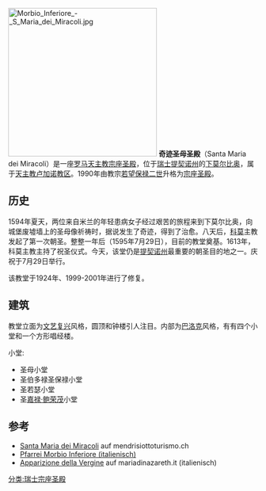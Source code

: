 [[File:Morbio_Inferiore_-_S_Maria_dei_Miracoli.jpg|300px]]
'''奇迹圣母圣殿'''（Santa Maria dei Miracoli）是一座[[罗马天主教|罗马天主教]][[宗座圣殿|宗座圣殿]]，位于[[瑞士|瑞士]][[提契诺州|提契诺州]]的[[下莫尔比奥|下莫尔比奥]]，属于[[天主教卢加诺教区|天主教卢加诺教区]]。1990年由教宗[[若望保禄二世|若望保禄二世]]升格为[[宗座圣殿|宗座圣殿]]。

== 历史 ==
1594年夏天，两位来自米兰的年轻患病女子经过艰苦的旅程来到下莫尔比奥，向城堡废墟墙上的圣母像祈祷时，据说发生了奇迹，得到了治愈。八天后，[[科莫|科莫]]主教发起了第一次朝圣。整整一年后（1595年7月29日），目前的教堂奠基。1613年，科莫主教主持了祝圣仪式。今天，该堂仍是[[提契诺州|提契诺州]]最重要的朝圣目的地之一。庆祝于7月29日举行。

该教堂于1924年、1999-2001年进行了修复。

== 建筑 ==
教堂立面为[[文艺复兴|文艺复兴]]风格，圆顶和钟楼引人注目。内部为[[巴洛克|巴洛克]]风格，有有四个小堂和一个方形唱经楼。

小堂:
* 圣母小堂
* 圣伯多禄圣保禄小堂
* 圣若瑟小堂
* 圣[[嘉禄·鲍荣茂|嘉禄·鲍荣茂]]小堂

== 参考 ==                  
<references/>
* [http://www.mendrisiottoturismo.ch/de/kultur/kulturelle-sehenswuerdigkeiten/dettaglio-monumenti.html?user_tow_pi1%5Bstrutture_uid%5D=99&cHash=68075882539d86fc78441e4e1a42a166 Santa Maria dei Miracoli]{{Wayback|url=http://www.mendrisiottoturismo.ch/de/kultur/kulturelle-sehenswuerdigkeiten/dettaglio-monumenti.html?user_tow_pi1%5Bstrutture_uid%5D=99&cHash=68075882539d86fc78441e4e1a42a166 |date=20160306035646 }} auf mendrisiottoturismo.ch
* [http://www.parrocchia-morbioinf.ch/ Pfarrei Morbio Inferiore (italienisch)]{{Wayback|url=http://www.parrocchia-morbioinf.ch/ |date=20200810185934 }}
* [http://www.mariadinazareth.it/apparizione%20morbio%20inferiore.htm Apparizione della Vergine]{{Wayback|url=http://www.mariadinazareth.it/apparizione%20morbio%20inferiore.htm |date=20160304192402 }} auf mariadinazareth.it (italienisch)
[[分类:瑞士宗座圣殿|分类:瑞士宗座圣殿]]